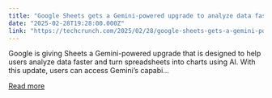 ```yaml
---
title: "Google Sheets gets a Gemini-powered upgrade to analyze data faster and create visuals"
date: "2025-02-28T19:28:00.000Z"
link: "https://techcrunch.com/2025/02/28/google-sheets-gets-a-gemini-powered-upgrade-to-analyze-data-faster-and-create-visuals/"
---
```


Google is giving Sheets a Gemini-powered upgrade that is designed to help users analyze data faster and turn spreadsheets into charts using AI. With this update, users can access Gemini&#8217;s capabi...

[Read more](https://techcrunch.com/2025/02/28/google-sheets-gets-a-gemini-powered-upgrade-to-analyze-data-faster-and-create-visuals/)
